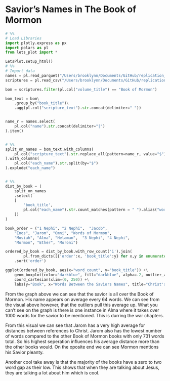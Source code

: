 # Savior's Names in The Book of Mormon 


```python
# %%
# Load Libraries 
import plotly.express as px
import polars as pl 
from lets_plot import *

LetsPlot.setup_html()
# %%
# Import data
names = pl.read_parquet("/Users/brooklynn/Documents/GitHub/replication_projects/savior_names/swamp_donkey/BoM_SaviorNames.parquet")
scriptures = pl.read_csv("/Users/brooklynn/Documents/GitHub/replication_projects/savior_names/swamp_donkey/lds-scriptures.csv")

bom = scriptures.filter(pl.col("volume_title") == "Book of Mormon")

```


```python

bom_text = bom\
    .group_by("book_title")\
    .agg(pl.col("scripture_text").str.concat(delimiter=" "))


name_r = names.select(
    pl.col("name").str.concat(delimiter="|")
).item()


# %%
split_on_names = bom_text.with_columns(
    pl.col("scripture_text").str.replace_all(pattern=name_r, value="$").alias("each_name")
).with_columns(
    pl.col("each_name").str.split(by="$")
).explode("each_name")


# %%
dist_by_book = (
    split_on_names
    .select(
    [
        'book_title',
        pl.col("each_name").str.count_matches(pattern = " ").alias("word_count")
    ])
)

book_order = ("1 Nephi", "2 Nephi",  "Jacob", 
    "Enos", "Jarom", "Omni", "Words of Mormon", 
    "Mosiah", "Alma", "Helaman",  "3 Nephi", "4 Nephi",
    "Mormon", "Ether", "Moroni")

ordered_by_book = dist_by_book.with_row_count('i').join(
        pl.from_dicts([{'order':x, 'book_title':y} for x,y in enumerate(book_order)]), on='book_title') \
    .sort('order')

```




```python
ggplot(ordered_by_book, aes(x="word_count", y="book_title")) +\
    geom_boxplot(color="darkblue", fill="darkblue", alpha=.2, outlier_alpha=0.5) +\
    coord_cartesian(xlim=(0, 250)) +\
    labs(y="Book", x="Words Between the Saviors Names", title="Christ's Names Throughout The Book of Mormon")

```

From the graph above we can see that the savior is all over the Book of Mormon. His name appears on average every 64 words. We can see from the visual above however, that the outliers pull this average up. What you can't see on the graph is there is one instance in Alma where it takes over 1000 words for the savior to be mentioned. This is durring the war chapters. 

From this visual we can see that Jarom has a very high average for distances between references to Christ. Jarom also has the lowest number of words compared to the other Book of Mormon books with only 731 words total. So his highest seperation influences his average distance more than the other books would. On the oposite end we can see Mormon mentions his Savior pleanty.

Another cool take away is that the majority of the books have a zero to two word gap as their low. This shows that when they are talking about Jesus, they are talking a lot about him which is cool.


